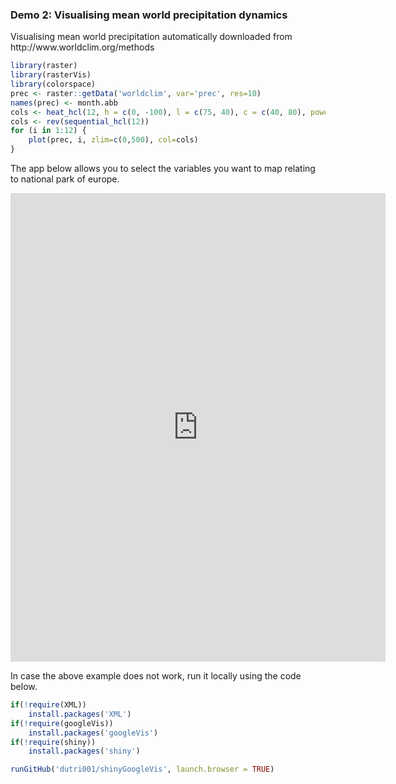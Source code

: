 ### Demo 2: Visualising mean world precipitation dynamics

Visualising mean world precipitation automatically downloaded from http://www.worldclim.org/methods

```r
library(raster)
library(rasterVis)
library(colorspace)
prec <- raster::getData('worldclim', var='prec', res=10)
names(prec) <- month.abb
cols <- heat_hcl(12, h = c(0, -100), l = c(75, 40), c = c(40, 80), power = 1)
cols <- rev(sequential_hcl(12))
for (i in 1:12) {
    plot(prec, i, zlim=c(0,500), col=cols)
}
```





The app below allows you to select the variables you want to map relating to national park of europe.

<center>
<iframe src="https://loicd.shinyapps.io/shinyGoogleVis" width="600" height="750" frameborder="0">Loading</iframe>
</center>

In case the above example does not work, run it locally using the code below.

```r
if(!require(XML))
    install.packages('XML')
if(!require(googleVis))
    install.packages('googleVis')
if(!require(shiny))
    install.packages('shiny')

runGitHub('dutri001/shinyGoogleVis', launch.browser = TRUE)
```

